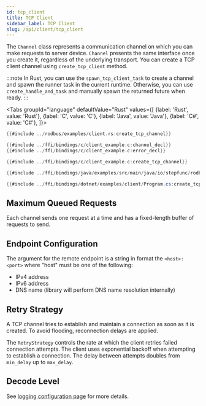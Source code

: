 ```yaml
---
id: tcp_client
title: TCP Client
sidebar_label: TCP Client
slug: /api/client/tcp_client
---
```



The `Channel` class represents a communication channel on which you can make requests to server device. `Channel` presents the same interface once you create it,
regardless of the underlying transport. You can create a TCP client channel using `create_tcp_client` method.

:::note
In Rust, you can use the `spawn_tcp_client_task` to create a channel and spawn the runner task in the current runtime.
Otherwise, you can use `create_handle_and_task` and manually spawn the returned future when ready.
:::

<Tabs
groupId="language"
defaultValue="Rust"
values={[
{label: 'Rust', value: 'Rust'},
{label: 'C', value: 'C'},
{label: 'Java', value: 'Java'},
{label: 'C#', value: 'C#'},
]}>
<TabItem value="Rust">

```rust
{{#include ../rodbus/examples/client.rs:create_tcp_channel}}
```

</TabItem>
<TabItem value="C">

```c
{{#include ../ffi/bindings/c/client_example.c:channel_decl}}
{{#include ../ffi/bindings/c/client_example.c:error_decl}}

{{#include ../ffi/bindings/c/client_example.c:create_tcp_channel}}
```

</TabItem>
<TabItem value="Java">

```java
{{#include ../ffi/bindings/java/examples/src/main/java/io/stepfunc/rodbus/examples/ClientExample.java:create_tcp_channel}}
```

</TabItem>
<TabItem value="C#">

```csharp
{{#include ../ffi/bindings/dotnet/examples/client/Program.cs:create_tcp_channel}}
```

</TabItem>
</Tabs>

## Maximum Queued Requests

Each channel sends one request at a time and has a fixed-length buffer of requests to send.

## Endpoint Configuration

The argument for the remote endpoint is a string in format the `<host>:<port>` where "host" must be one of the following:

* IPv4 address
* IPv6 address
* DNS name (library will perform DNS name resolution internally)

## Retry Strategy

A TCP channel tries to establish and maintain a connection as soon as it is created. To avoid flooding, reconnection delays are applied.

The `RetryStrategy` controls the rate at which the client retries failed connection attempts. The client uses exponential backoff when attempting to establish
a connection. The delay between attempts doubles from `min_delay` up to `max_delay`.

## Decode Level

See [logging configuration page](../logging.mdx#protocol-decoding) for more details.
